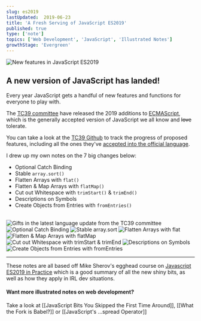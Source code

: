 ```yaml
---
slug: es2019
lastUpdated:  2019-06-23
title: 'A Fresh Serving of JavaScript ES2019'
published: true
type: ['note']
topics: ['Web Development', 'JavaScript', 'Illustrated Notes']
growthStage: 'Evergreen'
---
```


<Image alt="New features in JavaScript ES2019" src="https://res.cloudinary.com/dg3gyk0gu/image/upload/c_scale,w_700/v1592262624/maggieappleton.com/egghead-course-notes/es2019/es2019-sketchnotes-Title.png" />

## A new version of JavaScript has landed!

Every year JavaScript gets a handful of new features and functions for everyone to play with.

The [TC39 committee](https://tc39.es/) have  released the 2019 additions to [ECMAScript](https://www.ecma-international.org/memento/tc39.htm), which is the generally accepted version of JavaScript we all know and ~~love~~ tolerate.

You can take a look at the [TC39 Github](https://github.com/tc39) to track the progress of proposed features, including all the ones they've [accepted into the official language](https://github.com/tc39/proposals/blob/master/finished-proposals.md).

I drew up my own notes on the 7 big changes below:

* Optional Catch Binding
* Stable `array.sort()`
* Flatten Arrays with `flat()`
* Flatten & Map Arrays with `flatMap()`
* Cut out Whitespace with `trimStart()` & `trimEnd()`
* Descriptions on Symbols
* Create Objects from Entries with `fromEntries()`

<br />

<Image alt="Gifts in the latest language update from the TC39 committee" src="https://res.cloudinary.com/dg3gyk0gu/image/upload/v1592262624/maggieappleton.com/egghead-course-notes/es2019/es2019-sketchnotes-Intro.png" />


<Image alt="Optional Catch Binding" src="https://res.cloudinary.com/dg3gyk0gu/image/upload/v1592262622/maggieappleton.com/egghead-course-notes/es2019/es2019-sketchnotes-1-Optional.png" />

<Image alt="Stable array.sort" src="https://res.cloudinary.com/dg3gyk0gu/image/upload/v1592262624/maggieappleton.com/egghead-course-notes/es2019/es2019-sketchnotes-2-Stable.png" />

<Image alt="Flatten Arrays with flat" src="https://res.cloudinary.com/dg3gyk0gu/image/upload/v1592262621/maggieappleton.com/egghead-course-notes/es2019/es2019-sketchnotes-3-Flatten.png" />

<Image alt="Flatten & Map Arrays with flatMap" src="https://res.cloudinary.com/dg3gyk0gu/image/upload/v1592262623/maggieappleton.com/egghead-course-notes/es2019/es2019-sketchnotes-4-FlatMap.png" />

<Image alt="Cut out Whitespace with trimStart & trimEnd" src="https://res.cloudinary.com/dg3gyk0gu/image/upload/v1592262619/maggieappleton.com/egghead-course-notes/es2019/es2019-sketchnotes-5-Trim.png" />

<Image alt="Descriptions on Symbols" src="https://res.cloudinary.com/dg3gyk0gu/image/upload/v1592262622/maggieappleton.com/egghead-course-notes/es2019/es2019-sketchnotes-6-Symbol.png" />

<Image alt="Create Objects from Entries with fromEntries" src="https://res.cloudinary.com/dg3gyk0gu/image/upload/v1592262623/maggieappleton.com/egghead-course-notes/es2019/es2019-sketchnotes-7-ObjectEntries.png" />

---

These notes are all based off Mike Sherov's egghead course on [Javascript ES2019 in Practice](https://egghead.io/courses/javascript-es2019-in-practice?af=54fd64) which is a good summary of all the new shiny bits, as well as how they apply in IRL dev situations.

<a noTip href="https://egghead.io/courses/javascript-es2019-in-practice?af=54fd64"><ImageFrame width="80%" alt="JavaScript ES2019 in Practice" src="https://og-image-egghead-course.now.sh/javascript-es2019-in-practice" /></a>

#### Want more illustrated notes on web development?

Take a look at [[JavaScript Bits You Skipped the First Time Around]], [[What the Fork is Babel?]] or [[JavaScript's ...spread Operator]]